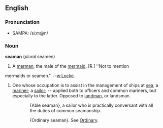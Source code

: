 ==English==
===Pronunciation===
*SAMPA: /si:m@n/
===Noun===
'''seaman''' (''plural'' seamen)

# A [[merman]]; the male of the [[mermaid]]. [R.] ''Not to mention
mermaids or seamen.'' --[[w:Locke]].
# One whose occupation is to assist in the management of ships at [[sea]]; a [[mariner]]; a [[sailor]]; -- applied both to officers and common mariners, but especially to the latter. Opposed to [[landman]], or landsman.
::{Able seaman}, a sailor who is practically conversant with    all the duties of common seamanship.

::{Ordinary seaman}. See [[Ordinary]].